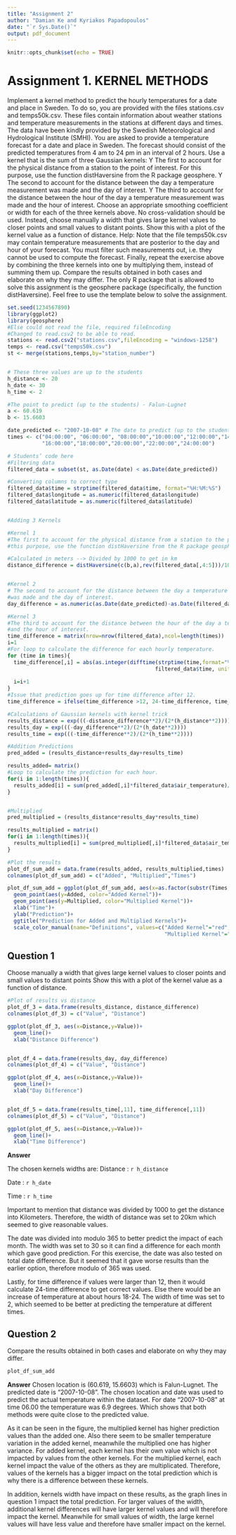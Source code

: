 ```yaml
---
title: "Assignment 2"
author: "Damian Ke and Kyriakos Papadopoulos"
date: "`r Sys.Date()`"
output: pdf_document
---
```


```r
knitr::opts_chunk$set(echo = TRUE)
```

# Assignment 1. KERNEL METHODS
Implement a kernel method to predict the hourly temperatures for a date and place in Sweden.
To do so, you are provided with the files stations.csv and temps50k.csv. These
files contain information about weather stations and temperature measurements in the stations
at different days and times. The data have been kindly provided by the Swedish Meteorological
and Hydrological Institute (SMHI).
You are asked to provide a temperature forecast for a date and place in Sweden. The
forecast should consist of the predicted temperatures from 4 am to 24 pm in an interval of 2
hours. Use a kernel that is the sum of three Gaussian kernels:
Y The first to account for the physical distance from a station to the point of interest. For
this purpose, use the function distHaversine from the R package geosphere.
Y The second to account for the distance between the day a temperature measurement
was made and the day of interest.
Y The third to account for the distance between the hour of the day a temperature measurement
was made and the hour of interest.
Choose an appropriate smoothing coefficient or width for each of the three kernels above.
No cross-validation should be used. Instead, choose manually a width that gives large kernel
values to closer points and small values to distant points. Show this with a plot of the kernel
value as a function of distance. Help: Note that the file temps50k.csv may contain temperature
measurements that are posterior to the day and hour of your forecast. You must filter
such measurements out, i.e. they cannot be used to compute the forecast.
Finally, repeat the exercise above by combining the three kernels into one by multiplying
them, instead of summing them up. Compare the results obtained in both cases and elaborate
on why they may differ.
The only R package that is allowed to solve this assignment is the geosphere package
(specifically, the function distHaversine). Feel free to use the template below to solve the
assignment.

```r
set.seed(1234567890)
library(ggplot2)
library(geosphere)
#Else could not read the file, required fileEncoding
#Changed to read.csv2 to be able to read.
stations <- read.csv2("stations.csv",fileEncoding = "windows-1258")
temps <- read.csv("temps50k.csv")
st <- merge(stations,temps,by="station_number")


# These three values are up to the students
h_distance <- 20
h_date <- 30
h_time <- 2

#The point to predict (up to the students) - Falun-Lugnet
a <- 60.619 
b <- 15.6603

date_predicted <- "2007-10-08" # The date to predict (up to the students)
times <- c("04:00:00", "06:00:00", "08:00:00","10:00:00","12:00:00","14:00:00",
           "16:00:00","18:00:00","20:00:00","22:00:00","24:00:00")

# Students’ code here
#Filtering data
filtered_data = subset(st, as.Date(date) < as.Date(date_predicted))

#Converting columns to correct type
filtered_data$time = strptime(filtered_data$time, format="%H:%M:%S")
filtered_data$longitude = as.numeric(filtered_data$longitude)
filtered_data$latitude = as.numeric(filtered_data$latitude)


#Adding 3 Kernels

#Kernel 1
#The first to account for the physical distance from a station to the point of interest. For
#this purpose, use the function distHaversine from the R package geosphere.

#Calculated in meters --> Divided by 1000 to get in km
distance_difference = distHaversine(c(b,a),rev(filtered_data[,4:5]))/1000


#Kernel 2
# The second to account for the distance between the day a temperature measurement
#was made and the day of interest.
day_difference = as.numeric(as.Date(date_predicted)-as.Date(filtered_data$date))%%365

#Kernel 3
#The third to account for the distance between the hour of the day a temperature measurement was made 
#and the hour of interest.
time_difference = matrix(nrow=nrow(filtered_data),ncol=length(times))
i=1
#For loop to calculate the difference for each hourly temperature.
for (time in times){
  time_difference[,i] = abs(as.integer(difftime(strptime(time,format="%H:%M:%S"),
                                               filtered_data$time, units="hours")))
  
  i=i+1
}
#Issue that prediction goes up for time difference after 12.
time_difference = ifelse(time_difference >12, 24-time_difference, time_difference)

#Calculations of Gaussian kernels with kernel trick
results_distance = exp(((-distance_difference**2)/(2*(h_distance**2))))
results_day = exp(((-day_difference**2)/(2*(h_date**2))))
results_time = exp(((-time_difference**2)/(2*(h_time**2))))

#Addition Predictions
pred_added = (results_distance+results_day+results_time)

results_added= matrix()
#Loop to calculate the prediction for each hour.
for(i in 1:length(times)){
  results_added[i] = sum(pred_added[,i]*filtered_data$air_temperature)/sum(pred_added[,i])
}


#Multiplied
pred_multiplied = (results_distance*results_day*results_time)

results_multiplied = matrix()
for(i in 1:length(times)){
  results_multiplied[i] = sum(pred_multiplied[,i]*filtered_data$air_temperature)/sum(pred_multiplied[,i])
}

#Plot the results
plot_df_sum_add = data.frame(results_added, results_multiplied,times)
colnames(plot_df_sum_add) = c("Added", "Multiplied","Times")

plot_df_sum_add = ggplot(plot_df_sum_add, aes(x=as.factor(substr(Times,1,5))))+
  geom_point(aes(y=Added, color="Added Kernel"))+
  geom_point(aes(y=Multiplied, color="Multiplied Kernel"))+
  xlab("Time")+
  ylab("Prediction")+
  ggtitle("Prediction for Added and Multiplied Kernels")+
  scale_color_manual(name="Definitions", values=c("Added Kernel"="red", 
                                                  "Multiplied Kernel"="blue"))

```

## Question 1
Choose manually a width that gives large kernel values to closer points and small values to distant points
Show this with a plot of the kernel value as a function of distance.


```r
#Plot of results vs distance
plot_df_3 = data.frame(results_distance, distance_difference)
colnames(plot_df_3) = c("Value", "Distance")

ggplot(plot_df_3, aes(x=Distance,y=Value))+
  geom_line()+
  xlab("Distance Difference")


plot_df_4 = data.frame(results_day, day_difference)
colnames(plot_df_4) = c("Value", "Distance")

ggplot(plot_df_4, aes(x=Distance,y=Value))+
  geom_line()+
  xlab("Day Difference")


plot_df_5 = data.frame(results_time[,11], time_difference[,11])
colnames(plot_df_5) = c("Value", "Distance")

ggplot(plot_df_5, aes(x=Distance,y=Value))+
  geom_line()+
  xlab("Time Difference")

```

**Answer**

The chosen kernels widths are:
Distance : `r h_distance`

Date : `r h_date`

Time : `r h_time`

Important to mention that distance was divided by 1000 to get the distance into Kilometers.
Therefore, the width of distance was set to 20km which seemed to give reasonable values.

The date was divided into modulo 365 to better predict the impact of each month.
The width was set to 30 so it can find a difference for each month which gave good prediction.
For this exercise, the date was also tested on total date difference. But it seemed
that it gave worse results than the earlier option, therefore modulo of 365 was used.

Lastly, for time difference if values were larger than 12, then it would calculate 24-time difference to get
correct values. Else there would be an increase of temperature at about hours 18-24.
The width of time was set to 2, which seemed to be better at predicting the temperature
at different times.

## Question 2 
Compare the results obtained in both cases and elaborate
on why they may differ.

```r
plot_df_sum_add
```

**Answer**
Chosen location is (60.619, 15.6603) which is Falun-Lugnet.
The predicted date is "2007-10-08". The chosen location and date was used to predict
the actual temperature within the dataset. 
For date "2007-10-08" at time 06.00 the temperature was 6.9 degrees.
Which shows that both methods were quite close to the predicted value.

As it can be seen in the figure, the multiplied kernel has higher prediction values than
the added one. Also there seem to be smaller temperature variation in the added kernel, meanwhile
the multiplied one has higher variance. 
For added kernel, each kernel has their own value which is not impacted by values from the other
kernels. For the multiplied kernel, each kernel impact the value of the others as they are multiplicated.
Therefore, values of the kernels has a bigger impact on the total prediction which is
why there is a difference between these kernels.

In addition, kernels width have impact on these results, as the graph lines in question 1 impact the total prediction.
For larger values of the width, additional kernel differences will have larger kernel values and will therefore 
impact the kernel.
Meanwhile for small values of width, the large kernel values will have less value and therefore
have smaller impact on the kernel.

